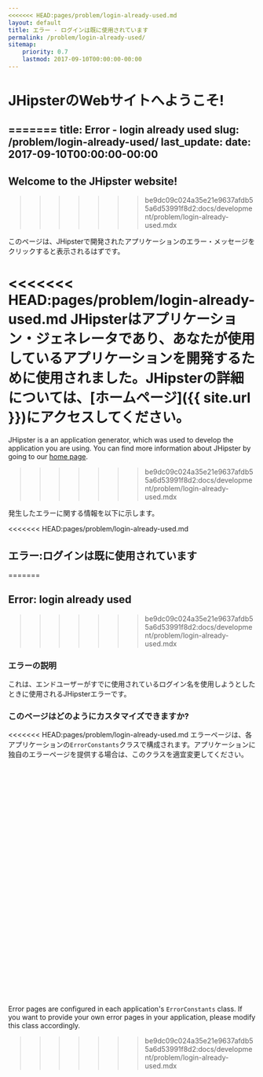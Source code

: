 ```yaml
---
<<<<<<< HEAD:pages/problem/login-already-used.md
layout: default
title: エラー - ログインは既に使用されています
permalink: /problem/login-already-used/
sitemap:
    priority: 0.7
    lastmod: 2017-09-10T00:00:00-00:00
---
```


# <i class="fa fa-map-signs"></i> JHipsterのWebサイトへようこそ!
=======
title: Error - login already used
slug: /problem/login-already-used/
last_update:
  date: 2017-09-10T00:00:00-00:00
---

## Welcome to the JHipster website!
>>>>>>> be9dc09c024a35e21e9637afdb55a6d53991f8d2:docs/development/problem/login-already-used.mdx

このページは、JHipsterで開発されたアプリケーションのエラー・メッセージをクリックすると表示されるはずです。

<<<<<<< HEAD:pages/problem/login-already-used.md
JHipsterはアプリケーション・ジェネレータであり、あなたが使用しているアプリケーションを開発するために使用されました。JHipsterの詳細については、[ホームページ]({{ site.url }})にアクセスしてください。
=======
JHipster is a an application generator, which was used to develop the application you are using. You can find more information about JHipster by going to our [home page](/).
>>>>>>> be9dc09c024a35e21e9637afdb55a6d53991f8d2:docs/development/problem/login-already-used.mdx

発生したエラーに関する情報を以下に示します。

<<<<<<< HEAD:pages/problem/login-already-used.md
## <i class="fa fa-warning"></i> エラー:ログインは既に使用されています
=======

## Error: login already used
>>>>>>> be9dc09c024a35e21e9637afdb55a6d53991f8d2:docs/development/problem/login-already-used.mdx

### エラーの説明

これは、エンドユーザーがすでに使用されているログイン名を使用しようとしたときに使用されるJHipsterエラーです。

### このページはどのようにカスタマイズできますか?

<<<<<<< HEAD:pages/problem/login-already-used.md
エラーページは、各アプリケーションの`ErrorConstants`クラスで構成されます。アプリケーションに独自のエラーページを提供する場合は、このクラスを適宜変更してください。

<br><br><br><br><br><br><br><br><br><br><br><br><br>
=======
Error pages are configured in each application's `ErrorConstants` class. If you want to provide your own error pages in your application, please modify this class accordingly.
>>>>>>> be9dc09c024a35e21e9637afdb55a6d53991f8d2:docs/development/problem/login-already-used.mdx
